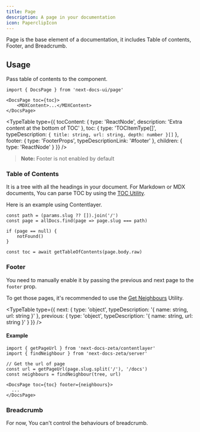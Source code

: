 ```yaml
---
title: Page
description: A page in your documentation
icon: PaperclipIcon
---
```



Page is the base element of a documentation, it includes Table of contents,
Footer, and Breadcrumb.

## Usage

Pass table of contents to the component.

```mdx
import { DocsPage } from 'next-docs-ui/page'

<DocsPage toc={toc}>
    <MDXContent>...</MDXContent>
</DocsPage>
```

<TypeTable
    type={{
        tocContent: {
            type: 'ReactNode',
            description: 'Extra content at the bottom of TOC'
        },
        toc: {
            type: 'TOCItemType[]',
            typeDescription: `{ title: string, url: string, depth: number }[]`
        },
        footer: {
            type: 'FooterProps',
            typeDescriptionLink: '#footer'
        },
        children: { type: 'ReactNode' }
    }}
/>

> **Note:** Footer is not enabled by default

### Table of Contents

It is a tree with all the headings in your document. For Markdown or MDX
documents, You can parse TOC by using the
[TOC Utility](/docs/headless/utils/get-toc).

Here is an example using Contentlayer.

```tsx
const path = (params.slug ?? []).join('/')
const page = allDocs.find(page => page.slug === path)

if (page == null) {
    notFound()
}

const toc = await getTableOfContents(page.body.raw)
```

### Footer

You need to manually enable it by passing the previous and next page to the
`footer` prop.

To get those pages, it's recommended to use the
[Get Neighbours](/docs/headless/utils/find-neighbour) Utility.

<TypeTable
    type={{
        next: {
            type: 'object',
            typeDescription: '{ name: string, url: string }'
        },
        previous: {
            type: 'object',
            typeDescription: '{ name: string, url: string }'
        }
    }}
/>

#### Example

```tsx
import { getPageUrl } from 'next-docs-zeta/contentlayer'
import { findNeighbour } from 'next-docs-zeta/server'

// Get the url of page
const url = getPageUrl(page.slug.split('/'), '/docs')
const neighbours = findNeighbour(tree, url)

<DocsPage toc={toc} footer={neighbours}>
  ...
</DocsPage>
```

### Breadcrumb

For now, You can't control the behaviours of breadcrumb.
